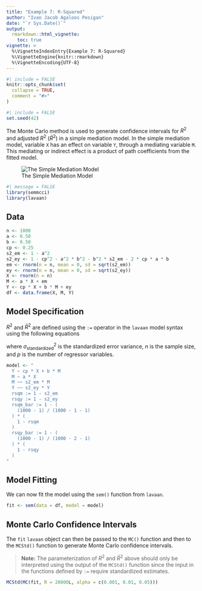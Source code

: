 ```yaml
---
title: "Example 7: R-Squared"
author: "Ivan Jacob Agaloos Pesigan"
date: "`r Sys.Date()`"
output:
  rmarkdown::html_vignette:
    toc: true
vignette: >
  %\VignetteIndexEntry{Example 7: R-Squared}
  %\VignetteEngine{knitr::rmarkdown}
  %\VignetteEncoding{UTF-8}
---
```


```r
#| include = FALSE
knitr::opts_chunk$set(
  collapse = TRUE,
  comment = "#>"
)
```

```r
#| include = FALSE
set.seed(42)
```

The Monte Carlo method is used to generate confidence intervals for $R^{2}$ and adjusted $R^{2}$ $\left( \bar{R}^{2}\right)$ in a simple mediation model.
In the simple mediation model,
variable `X` has an effect on variable `Y`,
through a mediating variable `M`.
This mediating or indirect effect
is a product of path coefficients from the fitted model.

![The Simple Mediation Model](https://raw.githubusercontent.com/jeksterslab/semmcci/main/latexsrc/figures/png/simple.png)

```r
#| message = FALSE
library(semmcci)
library(lavaan)
```

## Data

```r
n <- 1000
a <- 0.50
b <- 0.50
cp <- 0.25
s2_em <- 1 - a^2
s2_ey <- 1 - cp^2 - a^2 * b^2 - b^2 * s2_em - 2 * cp * a * b
em <- rnorm(n = n, mean = 0, sd = sqrt(s2_em))
ey <- rnorm(n = n, mean = 0, sd = sqrt(s2_ey))
X <- rnorm(n = n)
M <- a * X + em
Y <- cp * X + b * M + ey
df <- data.frame(X, M, Y)
```

## Model Specification

$R^{2}$ and $\bar{R}^{2}$
are defined using the `:=` operator
in the `lavaan` model syntax
using the following equations

\begin{equation}
    R^{2}
    =
    1 - \sigma^{2}_{\mathrm{standardized}}
\end{equation}

\begin{equation}
    \bar{R}^{2}
    =
    1
    -
    \left(
    \frac{n - 1}{n - p - 1}
    \right)
    \left(
    1 - R^2
    \right)
\end{equation}

\noindent where $\sigma^{2}_{\mathrm{standardized}}$
is the standardized error variance,
$n$ is the sample size,
and $p$ is the number of regressor variables.

```r
model <- "
  Y ~ cp * X + b * M
  M ~ a * X
  M ~~ s2_em * M
  Y ~~ s2_ey * Y
  rsqm := 1 - s2_em
  rsqy := 1 - s2_ey
  rsqm_bar := 1 - (
    (1000 - 1) / (1000 - 1 - 1)
  ) * (
    1 - rsqm
  )
  rsqy_bar := 1 - (
    (1000 - 1) / (1000 - 2 - 1)
  ) * (
    1 - rsqy
  )
"
```

## Model Fitting

We can now fit the model using the `sem()` function from `lavaan`.

```r
fit <- sem(data = df, model = model)
```

## Monte Carlo Confidence Intervals

The `fit` `lavaan` object can then be passed to the `MC()` function
and then to the `MCStd()` function to generate Monte Carlo confidence intervals.

> **Note:** The parameterization of $R^{2}$ and $\bar{R}^{2}$ above
should only be interpreted using the output of the `MCStd()` function
since the input in the functions defined by `:=`
require standardized estimates.

```r
MCStd(MC(fit, R = 20000L, alpha = c(0.001, 0.01, 0.05)))
```
